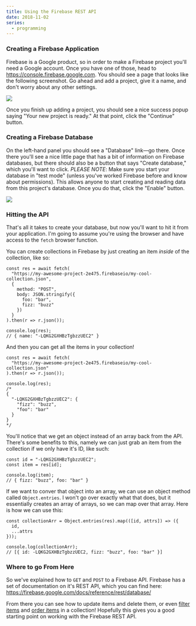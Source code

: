 ```yaml
---
title: Using the Firebase REST API
date: 2018-11-02
series:
  - programming
---
```


### Creating a Firebase Application

Firebase is a Google product, so in order to make a Firebase project you'll need a Google account.
Once you have one of those, head to https://console.firebase.google.com.
You should see a page that looks like the following screenshot.
Go ahead and add a project, give it a name, and don't worry about any other settings.

![](./assets/images/fb-01.png)

Once you finish up adding a project, you should see a nice success popup saying "Your new project is ready."
At that point, click the "Continue" button.

### Creating a Firebase Database

On the left-hand panel you should see a "Database" link—go there.
Once there you'll see a nice little page that has a bit of information on Firebase databases, but there should also be a button that says "Create database," which you'll want to click.
_*PLEASE NOTE*_: Make sure you start your database in "test mode" (unless you've worked Firebase before and know about permissions).
This allows anyone to start creating and reading data from this project's database.
Once you do that, click the "Enable" button.

![](./assets/images/fb-02.png)

### Hitting the API

That's all it takes to create your database, but now you'll want to hit it from your application.
I'm going to assume you're using the browser and have access to the `fetch` browser function.

You can create collections in Firebase by just creating an item _inside_ of the collection, like so:

```
const res = await fetch(
  "https://my-awesome-project-2e475.firebaseio/my-cool-collection.json",
  {
    method: "POST",
    body: JSON.stringify({
      foo: "bar",
      fizz: "buzz"
    })
  }
).then(r => r.json());

console.log(res);
// { name: "-LQKG2GXHBzTgbzzUEC2" }
```

And then you can get all the items in your collection!

```
const res = await fetch(
  "https://my-awesome-project-2e475.firebaseio/my-cool-collection.json"
).then(r => r.json());

console.log(res);
/*
{
  "-LQKG2GXHBzTgbzzUEC2": {
    "fizz": "buzz",
    "foo": "bar"
  }
}
*/
```

You'll notice that we get an object instead of an array back from the API.
There's some benefits to this, namely we can just grab an item from the collection if we only have it's ID, like such:

```
const id = "-LQKG2GXHBzTgbzzUEC2";
const item = res[id];

console.log(item);
// { fizz: "buzz", foo: "bar" }
```

If we want to conver that object into an array, we can use an object method called `Object.entries`.
I won't go over exactly what that does, but it essentially creates an array of arrays, so we can map over that array.
Here is how we can use this:

```
const collectionArr = Object.entries(res).map(([id, attrs]) => ({
  id,
  ...attrs
}));

console.log(collectionArr);
// [{ id: -LQKG2GXHBzTgbzzUEC2, fizz: "buzz", foo: "bar" }]
```

### Where to go From Here

So we've explained how to `GET` and `POST` to a Firebase API.
Firebase has a set of documentation on it's REST API, which you can find here:
https://firebase.google.com/docs/reference/rest/database/

From there you can see how to update items and delete them, or even [filter items] and [order items] in a collection!
Hopefully this gives you a good starting point on working with the Firebase REST API.

[filter items]: https://firebase.google.com/docs/database/rest/retrieve-data#section-rest-filtering
[order items]: https://firebase.google.com/docs/database/rest/retrieve-data#section-rest-ordered-data
